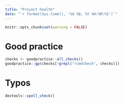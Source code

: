 ```yaml
---
title: "Project health"
date: "`r format(Sys.time(), '%d %B, %Y %H:%M:%S')`"
---
```


```r
knitr::opts_chunk$set(warning = FALSE)
```

# Good practice

```r
checks <- goodpractice::all_checks()
goodpractice::gp(checks[!grepl("rcmdcheck", checks)])
```

# Typos

```r
devtools::spell_check()
```
